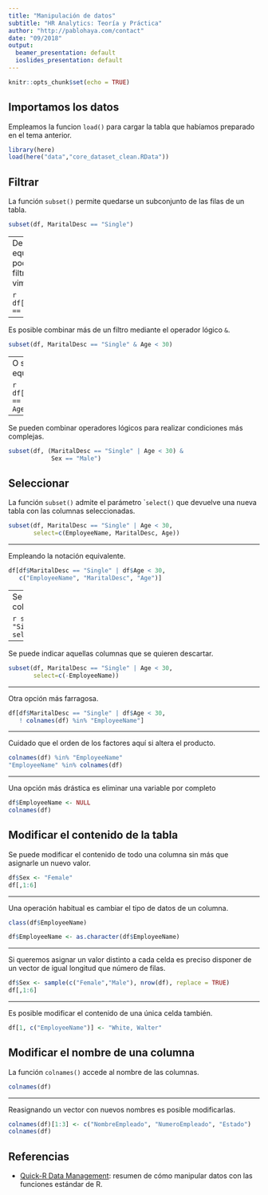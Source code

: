 ```yaml
---
title: "Manipulación de datos"
subtitle: "HR Analytics: Teoría y Práctica"
author: "http://pablohaya.com/contact"
date: "09/2018"
output:
  beamer_presentation: default
  ioslides_presentation: default
---
```


```r
knitr::opts_chunk$set(echo = TRUE)
```

## Importamos los datos

Empleamos la funcion `load()` para cargar la tabla que habíamos preparado en el tema anterior.

```r
library(here)
load(here("data","core_dataset_clean.RData"))
```

## Filtrar

La función `subset()` permite quedarse un subconjunto de las filas de un tabla.

```r
subset(df, MaritalDesc == "Single") 
```

---
De manera equivalente podemos emplear filtrar como ya vimos.

```r
df[df$MaritalDesc == "Single", ]
```

---

Es posible combinar más de un filtro mediante el operador lógico `&`.

```r
subset(df, MaritalDesc == "Single" & Age < 30)
```

---
O su versión equivalente.

```r
df[MaritalDesc == "Single" & Age < 30, ]
```

---

Se pueden combinar operadores lógicos para realizar condiciones más complejas. 

```r
subset(df, (MaritalDesc == "Single" | Age < 30) & 
            Sex == "Male")
```

## Seleccionar

La función `subset()` admite el parámetro ``select()` que devuelve una nueva tabla con las columnas seleccionadas. 

```r
subset(df, MaritalDesc == "Single" | Age < 30, 
       select=c(EmployeeName, MaritalDesc, Age))
```

---

Empleando la notación equivalente.

```r
df[df$MaritalDesc == "Single" | df$Age < 30, 
   c("EmployeeName", "MaritalDesc", "Age")]
```

---
Se puede definir un rango de columnas consecutivas.

```r
subset(df, MaritalDesc == "Single" | Age < 30, 
       select=c(EmployeeNumber:DOB))
```

---

Se puede indicar aquellas columnas que se quieren descartar.

```r
subset(df, MaritalDesc == "Single" | Age < 30, 
       select=c(-EmployeeName))
```

---

Otra opción más farragosa.

```r
df[df$MaritalDesc == "Single" | df$Age < 30, 
   ! colnames(df) %in% "EmployeeName"]
```

---

Cuidado que el orden de los factores aquí si altera el producto.

```r
colnames(df) %in% "EmployeeName"
"EmployeeName" %in% colnames(df)
```

---

Una opción más drástica es eliminar una variable por completo

```r
df$EmployeeName <- NULL
colnames(df)
```

## Modificar el contenido de la tabla

Se puede modificar el contenido de todo una columna sin más que asignarle un nuevo valor.

```r
df$Sex <- "Female"
df[,1:6]
```

---

Una operación habitual es cambiar el tipo de datos de un columna. 

```r
class(df$EmployeeName)
```

```r
df$EmployeeName <- as.character(df$EmployeeName)
```

---

Si queremos asignar un valor distinto a cada celda es preciso disponer de un vector de igual longitud que número de filas.

```r
df$Sex <- sample(c("Female","Male"), nrow(df), replace = TRUE)
df[,1:6]
```

---

Es posible modificar el contenido de una única celda también.

```r
df[1, c("EmployeeName")] <- "White, Walter"
```

## Modificar el nombre de una columna

La función `colnames()` accede al nombre de las columnas.

```r
colnames(df)
```

---

Reasignando un vector con nuevos nombres es posible modificarlas.

```r
colnames(df)[1:3] <- c("NombreEmpleado", "NumeroEmpleado", "Estado") 
colnames(df)
```


## Referencias

* [Quick-R Data Management](https://www.statmethods.net/management/index.html): resumen de cómo manipular datos con las funciones estándar de R.